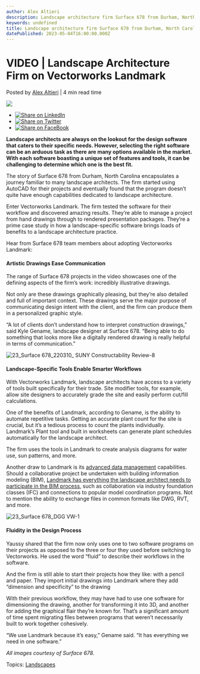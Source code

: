```yaml
---
author: Alex Altieri
description: Landscape architecture firm Surface 678 from Durham, North Carolina shares why they choose Vectorworks Landmark through project examples.
keywords: undefined
title: Landscape architecture firm Surface 678 from Durham, North Carolina shares why they choose Vectorworks Landmark through project examples. 
datePublished: 2023-05-04T16:00:00.000Z
---
```

  

# VIDEO | Landscape Architecture Firm on Vectorworks Landmark

 Posted by [Alex Altieri](https://blog.vectorworks.net/author/alex-altieri) | 4 min read time 

![](https://blog.vectorworks.net/hubfs/Blog%20Images/2023%20Blog%20Images/5_Surface%20678/blog-1440x800%20%283%29.png) 

* [![Share on LinkedIn](https://2659751.fs1.hubspotusercontent-na1.net/hubfs/2659751/michaelDemo/share-LI.png)](http://www.linkedin.com/shareArticle?mini=true&url=https%3A%2F%2Fblog.vectorworks.net%2Fvideo-case-study-surface-678)
* [![Share on Twitter](https://2659751.fs1.hubspotusercontent-na1.net/hubfs/2659751/michaelDemo/share-TW.png)](https://www.twitter.com/share?text=VIDEO%20|%20Landscape%20Architecture%20Firm%20on%20Vectorworks%20Landmark&url=https%3A%2F%2Fblog.vectorworks.net%2Fvideo-case-study-surface-678&via=PMGTweets)
* [![Share on FaceBook](https://2659751.fs1.hubspotusercontent-na1.net/hubfs/2659751/michaelDemo/share-FB.png)](https://www.facebook.com/sharer/sharer.php?u=https%3A%2F%2Fblog.vectorworks.net%2Fvideo-case-study-surface-678)

**Landscape architects are always on the lookout for the design software that caters to their specific needs. However, selecting the right software can be an arduous task as there are many options available in the market. With each software boasting a unique set of features and tools, it can be challenging to determine which one is the best fit.** 

The story of Surface 678 from Durham, North Carolina encapsulates a journey familiar to many landscape architects. The firm started using AutoCAD for their projects and eventually found that the program doesn’t quite have enough capabilities dedicated to landscape architecture.

Enter Vectorworks Landmark. The firm tested the software for their workflow and discovered amazing results. They’re able to manage a project from hand drawings through to rendered presentation packages. They’re a prime case study in how a landscape-specific software brings loads of benefits to a landscape architecture practice.

Hear from Surface 678 team members about adopting Vectorworks Landmark:

#### Artistic Drawings Ease Communication

The range of Surface 678 projects in the video showcases one of the defining aspects of the firm’s work: incredibly illustrative drawings.

Not only are these drawings graphically pleasing, but they’re also detailed and full of important context. These drawings serve the major purpose of communicating design intent with the client, and the firm can produce them in a personalized graphic style.

“A lot of clients don’t understand how to interpret construction drawings,” said Kyle Gename, landscape designer at Surface 678\. “Being able to do something that looks more like a digitally rendered drawing is really helpful in terms of communication.”

![23_Surface 678_220310_ SUNY Constructability Review-8](https://blog.vectorworks.net/hs-fs/hubfs/Blog%20Images/2023%20Blog%20Images/5_Surface%20678/23_Surface%20678_220310_%20SUNY%20Constructability%20Review-8.jpg?width=1159&height=750&name=23_Surface%20678_220310_%20SUNY%20Constructability%20Review-8.jpg)

#### Landscape-Specific Tools Enable Smarter Workflows

With Vectorworks Landmark, landscape architects have access to a variety of tools built specifically for their trade. Site modifier tools, for example, allow site designers to accurately grade the site and easily perform cut/fill calculations.

One of the benefits of Landmark, according to Gename, is the ability to automate repetitive tasks. Getting an accurate plant count for the site is crucial, but it’s a tedious process to count the plants individually. Landmark’s Plant tool and built in worksheets can generate plant schedules automatically for the landscape architect.

The firm uses the tools in Landmark to create analysis diagrams for water use, sun patterns, and more.

Another draw to Landmark is its [advanced data management](../../../net/vectorworks/blog/3-ways-to-maximize-data-for-bim-vectorworks.html) capabilities. Should a collaborative project be undertaken with building information modeling (BIM), [Landmark has everything the landscape architect needs to participate in the BIM process](../../../net/vectorworks/blog/why-bim-is-taking-over-landscape-architecture.html), such as collaboration via industry foundation classes (IFC) and connections to popular model coordination programs. Not to mention the ability to exchange files in common formats like DWG, RVT, and more.

![23_Surface 678_DGG VW-1](https://blog.vectorworks.net/hs-fs/hubfs/Blog%20Images/2023%20Blog%20Images/5_Surface%20678/23_Surface%20678_DGG%20VW-1.jpg?width=1050&height=750&name=23_Surface%20678_DGG%20VW-1.jpg)

#### Fluidity in the Design Process

Yaussy shared that the firm now only uses one to two software programs on their projects as opposed to the three or four they used before switching to Vectorworks. He used the word “fluid” to describe their workflows in the software.

And the firm is still able to start their projects how they like: with a pencil and paper. They import initial drawings into Landmark where they add “dimension and specificity” to the drawing

With their previous workflow, they may have had to use one software for dimensioning the drawing, another for transforming it into 3D, and another for adding the graphical flair they’re known for. That’s a significant amount of time spent migrating files between programs that weren’t necessarily built to work together cohesively.

“We use Landmark because it’s easy,” Gename said. “It has everything we need in one software.”

_All images courtesy of Surface 678._

 Topics: [Landscapes](https://blog.vectorworks.net/topic/landscapes) 

  